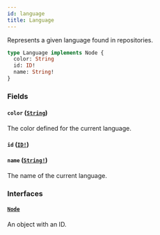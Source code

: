 ```yaml
---
id: language
title: Language
---
```


Represents a given language found in repositories.

```graphql
type Language implements Node {
  color: String
  id: ID!
  name: String!
}
```

### Fields

#### `color` ([`String`](/docs/api/scalars/string))

The color defined for the current language.

#### `id` ([`ID!`](/docs/api/scalars/id))

#### `name` ([`String!`](/docs/api/scalars/string))

The name of the current language.

### Interfaces

#### [`Node`](/docs/api/interfaces/node)

An object with an ID.
